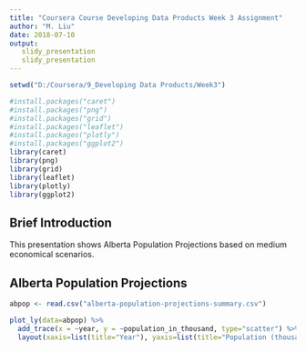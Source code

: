 ---
title: "Coursera Course Developing Data Products Week 3 Assignment"
author: "M. Liu"
date: 2018-07-10
output: 
   slidy_presentation
   slidy_presentation
---

```{r, results='hide', echo=FALSE, include=FALSE}

setwd("D:/Coursera/9_Developing Data Products/Week3")

#install.packages("caret")
#install.packages("png")
#install.packages("grid")
#install.packages("leaflet")
#install.packages("plotly")
#install.packages("ggplot2")
library(caret)
library(png)
library(grid)
library(leaflet)
library(plotly)
library(ggplot2)
```


## Brief Introduction ##

This presentation shows Alberta Population Projections based on medium economical scenarios.


## Alberta Population Projections ##

```{r, results='show', echo=FALSE,include=TRUE, message=FALSE}
abpop <- read.csv("alberta-population-projections-summary.csv")

plot_ly(data=abpop) %>%
  add_trace(x = ~year, y = ~population_in_thousand, type="scatter") %>% 
  layout(xaxis=list(title="Year"), yaxis=list(title="Population (thousands)"))
```

